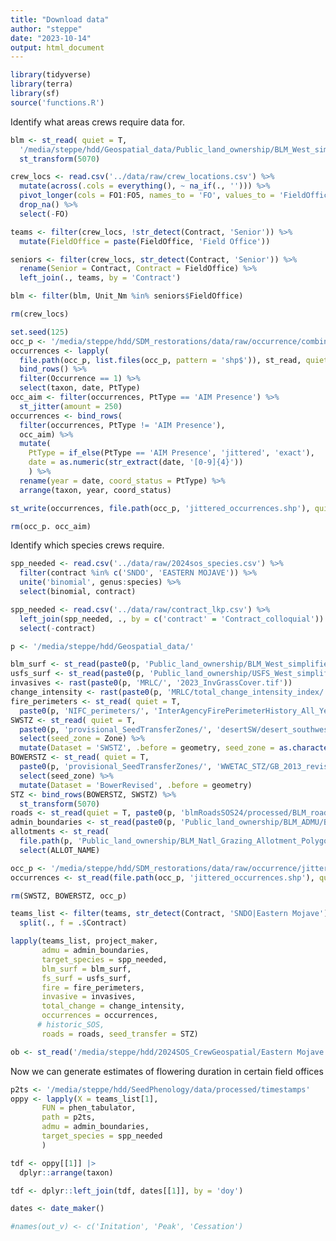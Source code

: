 ```yaml
---
title: "Download data"
author: "steppe"
date: "2023-10-14"
output: html_document
---
```


```r
library(tidyverse)
library(terra)
library(sf)
source('functions.R')
```

Identify what areas crews require data for. 

```r

blm <- st_read( quiet = T,
  '/media/steppe/hdd/Geospatial_data/Public_land_ownership/BLM_West_simplified/BLM_West_simplified.shp') %>% 
  st_transform(5070)

crew_locs <- read.csv('../data/raw/crew_locations.csv') %>% 
  mutate(across(.cols = everything(), ~ na_if(., ''))) %>% 
  pivot_longer(cols = FO1:FO5, names_to = 'FO', values_to = 'FieldOffice' ) %>% 
  drop_na() %>% 
  select(-FO)

teams <- filter(crew_locs, !str_detect(Contract, 'Senior')) %>% 
  mutate(FieldOffice = paste(FieldOffice, 'Field Office')) 

seniors <- filter(crew_locs, str_detect(Contract, 'Senior')) %>% 
  rename(Senior = Contract, Contract = FieldOffice) %>% 
  left_join(., teams, by = 'Contract')

blm <- filter(blm, Unit_Nm %in% seniors$FieldOffice)

rm(crew_locs)
```


```r
set.seed(125)
occ_p <- '/media/steppe/hdd/SDM_restorations/data/raw/occurrence/combined_records'
occurrences <- lapply(
  file.path(occ_p, list.files(occ_p, pattern = 'shp$')), st_read, quiet = T) |>
  bind_rows() %>% 
  filter(Occurrence == 1) %>% 
  select(taxon, date, PtType)
occ_aim <- filter(occurrences, PtType == 'AIM Presence') %>% 
  st_jitter(amount = 250)
occurrences <- bind_rows(
  filter(occurrences, PtType != 'AIM Presence'), 
  occ_aim) %>% 
  mutate(
    PtType = if_else(PtType == 'AIM Presence', 'jittered', 'exact'),
    date = as.numeric(str_extract(date, '[0-9]{4}'))
    ) %>% 
  rename(year = date, coord_status = PtType) %>% 
  arrange(taxon, year, coord_status)

st_write(occurrences, file.path(occ_p, 'jittered_occurrences.shp'), quiet = T, append = F)

rm(occ_p. occ_aim)
```

Identify which species crews require. 

```r

spp_needed <- read.csv('../data/raw/2024sos_species.csv') %>% 
  filter(contract %in% c('SNDO', 'EASTERN MOJAVE')) %>% 
  unite('binomial', genus:species) %>% 
  select(binomial, contract)

spp_needed <- read.csv('../data/raw/contract_lkp.csv') %>% 
  left_join(spp_needed, ., by = c('contract' = 'Contract_colloquial')) %>% 
  select(-contract)
```

```r

p <- '/media/steppe/hdd/Geospatial_data/'

blm_surf <- st_read(paste0(p, 'Public_land_ownership/BLM_West_simplified/BLM_West_simplified.shp'), quiet = TRUE)
usfs_surf <- st_read(paste0(p, 'Public_land_ownership/USFS_West_simplified/USFS_West_simplified.shp'), quiet = TRUE)
invasives <- rast(paste0(p, 'MRLC/', '2023_InvGrassCover.tif'))
change_intensity <- rast(paste0(p, 'MRLC/total_change_intensity_index/', 'TCII_3arc.tif'))
fire_perimeters <- st_read( quiet = T,
  paste0(p, 'NIFC_perimeters/', 'InterAgencyFirePerimeterHistory_All_Years_View-Simplified.shp'))
SWSTZ <- st_read( quiet = T,
  paste0(p, 'provisional_SeedTransferZones/', 'desertSW/desert_southwest_provisional_seed_transfer_zones_USGS.shp')) %>% 
  select(seed_zone = Zone) %>% 
  mutate(Dataset = 'SWSTZ', .before = geometry, seed_zone = as.character(seed_zone))
BOWERSTZ <- st_read( quiet = T,
  paste0(p, 'provisional_SeedTransferZones/', 'WWETAC_STZ/GB_2013_revised_reduced.shp')) %>% 
  select(seed_zone) %>% 
  mutate(Dataset = 'BowerRevised', .before = geometry)
STZ <- bind_rows(BOWERSTZ, SWSTZ) %>% 
  st_transform(5070)
roads <- st_read(quiet = T, paste0(p, 'blmRoadsSOS24/processed/BLM_roads.shp'))
admin_boundaries <- st_read(paste0(p, 'Public_land_ownership/BLM_ADMU/BLM_ADMU_BOUNDARIES.shp'), quiet = TRUE)
allotments <- st_read(
  file.path(p, 'Public_land_ownership/BLM_Natl_Grazing_Allotment_Polygons/Allotment-simp.shp'), quiet = T) %>% 
  select(ALLOT_NAME)

occ_p <- '/media/steppe/hdd/SDM_restorations/data/raw/occurrence/jittered_occurrences'
occurrences <- st_read(file.path(occ_p, 'jittered_occurrences.shp'), quiet = T)

rm(SWSTZ, BOWERSTZ, occ_p)
```


```r

teams_list <- filter(teams, str_detect(Contract, 'SNDO|Eastern Mojave')) %>% 
  split(., f = .$Contract)

lapply(teams_list, project_maker,
       admu = admin_boundaries, 
       target_species = spp_needed, 
       blm_surf = blm_surf, 
       fs_surf = usfs_surf, 
       fire = fire_perimeters, 
       invasive = invasives, 
       total_change = change_intensity, 
       occurrences = occurrences, 
      # historic_SOS, 
       roads = roads, seed_transfer = STZ)

ob <- st_read('/media/steppe/hdd/2024SOS_CrewGeospatial/Eastern Mojave - P102073/Geodata/Species/SDM/Salazaria_mexicana.shp')

```

Now we can generate estimates of flowering duration in certain field offices

```r

p2ts <- '/media/steppe/hdd/SeedPhenology/data/processed/timestamps'
oppy <- lapply(X = teams_list[1], 
       FUN = phen_tabulator,
       path = p2ts, 
       admu = admin_boundaries, 
       target_species = spp_needed
       )

tdf <- oppy[[1]] |>
  dplyr::arrange(taxon)

tdf <- dplyr::left_join(tdf, dates[[1]], by = 'doy')

dates <- date_maker()

#names(out_v) <- c('Initation', 'Peak', 'Cessation')
```


